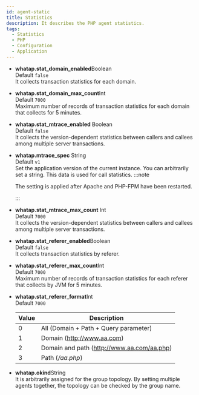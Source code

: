 ```yaml
---
id: agent-static
title: Statistics
description: It describes the PHP agent statistics.
tags:
  - Statistics
  - PHP
  - Configuration
  - Application
---
```


-   **whatap.stat_domain_enabled**<span class='type'>Boolean</span><br/>
      Default `false`<br/>
      It collects transaction statistics for each domain.

-   **whatap.stat_domain_max_count**<span class='type'>Int</span><br/>
      Default `7000`<br/>
      Maximum number of records of transaction statistics for each domain that collects for 5 minutes.

-   **whatap.stat_mtrace_enabled** <span class='type'>Boolean</span><br/>
      Default `false`<br/>
      It collects the version-dependent statistics between callers and callees among multiple server transactions.

-   **whatap.mtrace_spec** <span class='type'>String</span><br/>
       Default `v1`<br/>
       Set the application version of the current instance. You can arbitrarily set a string. This data is used for call statistics.
    :::note

    The setting is applied after Apache and PHP-FPM have been restarted.

    :::

-   **whatap.stat_mtrace_max_count** <span class='type'>Int</span><br/>
      Default `7000`<br/>
      It collects the version-dependent statistics between callers and callees among multiple server transactions.

-   **whatap.stat_referer_enabled**<span class='type'>Boolean</span><br/>
      Default `false`<br/>
      It collects transaction statistics by referer.

-   **whatap.stat_referer_max_count**<span class='type'>Int</span><br/>
      Default `7000`<br/>
      Maximum number of records of transaction statistics for each referer that collects by JVM for 5 minutes.

<!-- 문의 남김 .. 해결-->

-   **whatap.stat_referer_format**<span class='type'>Int</span><br/>
      Default `7000`<br/>

    | Value | Description                                |
    | ----- | ------------------------------------------ |
    | 0     | All (Domain + Path + Query parameter)      |
    | 1     | Domain (http://www.aa.com)                 |
    | 2     | Domain and path (http://www.aa.com/aa.php) |
    | 3     | Path (_/aa.php_)                           |

<!-- 기본값 "" none? .. 해결-->

-   **whatap.okind**<span class='type'>String</span><br/>
      It is arbitrarily assigned for the group topology. By setting multiple agents together, the topology can be checked by the group name.
